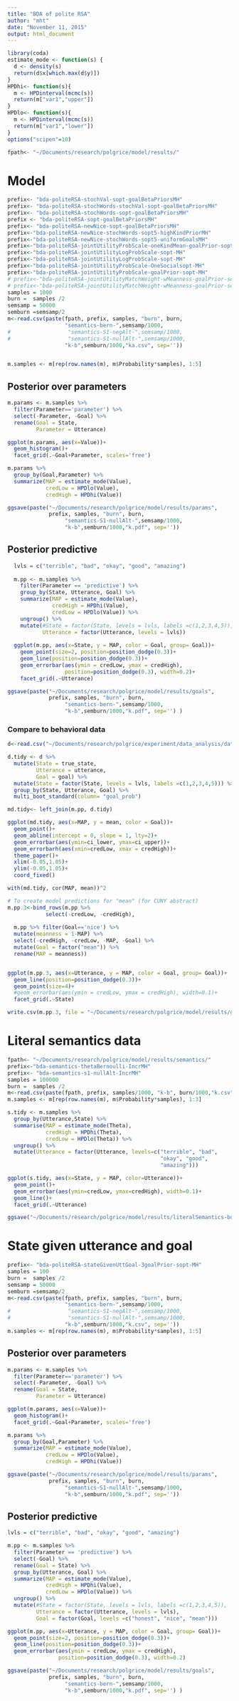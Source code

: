 ```yaml
---
title: "BDA of polite RSA"
author: "mht"
date: "November 11, 2015"
output: html_document
---
```


```r
library(coda)
estimate_mode <- function(s) {
  d <- density(s)
  return(d$x[which.max(d$y)])
}
HPDhi<- function(s){
  m <- HPDinterval(mcmc(s))
  return(m["var1","upper"])
}
HPDlo<- function(s){
  m <- HPDinterval(mcmc(s))
  return(m["var1","lower"])
}
options("scipen"=10)   

fpath<- "~/Documents/research/polgrice/model/results/"
```

# Model

```r
prefix<- "bda-politeRSA-stochVal-sopt-goalBetaPriorsMH"
prefix<- "bda-politeRSA-stochWords-stochVal-sopt-goalBetaPriorsMH"
prefix<- "bda-politeRSA-stochWords-sopt-goalBetaPriorsMH"
prefix <- "bda-politeRSA-sopt-goalBetaPriorsMH"
prefix<- "bda-politeRSA-newNice-sopt-goalBetaPriorsMH"
prefix<-"bda-politeRSA-newNice-stochWords-sopt5-highKindPriorMH"
prefix<-"bda-politeRSA-newNice-stochWords-sopt5-uniformGoalsMH"
prefix<-"bda-politeRSA-jointUtilityProbScale-oneKindMean-goalPrior-sopt-MH"
prefix<-"bda-politeRSA-jointUtilityLogProbScale-sopt-MH"
prefix<-"bda-politeRSA-jointUtilityLogProbScale-sopt-MH"
prefix<-"bda-politeRSA-jointUtilityProbScale-OneSocialsopt-MH"
prefix<-"bda-politeRSA-jointUtilityProbScale-goalPrior-sopt-MH"
# prefix<-"bda-politeRSA-jointUtilityMatchWeight-wMeanness-goalPrior-sopt-MH"
# prefix<-"bda-politeRSA-jointUtilityMatchWeight-wMeanness-goalPrior-sopt-MH"
samples = 1000
burn =  samples /2
semsamp = 50000
semburn =semsamp/2
m<-read.csv(paste(fpath, prefix, samples, "burn", burn,
                  "semantics-bern-",semsamp/1000,
#                  "semantics-S1-negAlt-",semsamp/1000,
#                  "semantics-S1-nullAlt-",semsamp/1000,
                  "k-b",semburn/1000,"ka.csv", sep=''))


m.samples <- m[rep(row.names(m), m$Probability*samples), 1:5]
```


## Posterior over parameters

```r

m.params <- m.samples %>%
  filter(Parameter=='parameter') %>%
  select(-Parameter, -Goal) %>%
  rename(Goal = State,
         Parameter = Utterance)

ggplot(m.params, aes(x=Value))+
  geom_histogram()+
  facet_grid(.~Goal+Parameter, scales='free')

m.params %>%
  group_by(Goal,Parameter) %>%
  summarize(MAP = estimate_mode(Value),
            credLow = HPDlo(Value),
            credHigh = HPDhi(Value))

ggsave(paste("~/Documents/research/polgrice/model/results/params",
             prefix, samples, "burn", burn,
                  "semantics-S1-nullAlt-",semsamp/1000,
                  "k-b",semburn/1000,"k.pdf", sep=''))
```

## Posterior predictive

```r
  
  lvls = c("terrible", "bad", "okay", "good", "amazing")
  
  m.pp <- m.samples %>%
    filter(Parameter == 'predictive') %>%
    group_by(State, Utterance, Goal) %>%
    summarize(MAP = estimate_mode(Value),
              credHigh = HPDhi(Value),
              credLow = HPDlo(Value)) %>%
    ungroup() %>%
    mutate(#State = factor(State, levels = lvls, labels =c(1,2,3,4,5)),
           Utterance = factor(Utterance, levels = lvls))
  
  ggplot(m.pp, aes(x=State, y = MAP, color = Goal, group= Goal))+
    geom_point(size=2, position=position_dodge(0.3))+
    geom_line(position=position_dodge(0.3))+
    geom_errorbar(aes(ymin = credLow, ymax = credHigh),
                  position=position_dodge(0.3), width=0.2)+
    facet_grid(.~Utterance)

ggsave(paste("~/Documents/research/polgrice/model/results/goals",
             prefix, samples, "burn", burn,
                  "semantics-bern-",semsamp/1000,
                  "k-b",semburn/1000,"k.pdf", sep='') )
```


### Compare to behavioral data

```r
d<-read.csv("~/Documents/research/polgrice/experiment/data_analysis/data/goal_unknown_rounded.csv")

d.tidy <- d %>%
  mutate(State = true_state,
         Utterance = utterance,
         Goal = goal) %>%
  mutate(State = factor(State, levels = lvls, labels =c(1,2,3,4,5))) %>%
  group_by(State, Utterance, Goal) %>%
  multi_boot_standard(column= "goal_prob")

md.tidy<- left_join(m.pp, d.tidy)

ggplot(md.tidy, aes(x=MAP, y = mean, color = Goal))+
  geom_point()+
  geom_abline(intercept = 0, slope = 1, lty=2)+
  geom_errorbar(aes(ymin=ci_lower, ymax=ci_upper))+
  geom_errorbarh(aes(xmin=credLow, xmax = credHigh))+
  theme_paper()+
  xlim(-0.05,1.05)+
  ylim(-0.05,1.05)+
  coord_fixed()

with(md.tidy, cor(MAP, mean))^2

```

```r
# To create model predictions for "mean" (for CUNY abstract)
m.pp.3<-bind_rows(m.pp %>%
            select(-credLow, -credHigh),
  
  m.pp %>% filter(Goal=='nice') %>%
  mutate(meanness = 1-MAP) %>%
  select(-credHigh, -credLow, -MAP, -Goal) %>%
  mutate(Goal = factor("mean")) %>%
  rename(MAP = meanness))


ggplot(m.pp.3, aes(x=Utterance, y = MAP, color = Goal, group= Goal))+
  geom_line(position=position_dodge(0.3))+
  geom_point(size=4)+
  #geom_errorbar(aes(ymin = credLow, ymax = credHigh), width=0.1)+
  facet_grid(.~State)

write.csv(m.pp.3, file = "~/Documents/research/polgrice/model/results/goals-sopt5-uniformGoals.csv", row.names=F)

```


# Literal semantics data

```r
fpath<- "~/Documents/research/polgrice/model/results/semantics/"
prefix<-"bda-semantics-thetaBernoulli-IncrMH"
prefix<- "bda-semantics-s1-nullAlt-IncrMH"
samples = 100000
burn =  samples /2
m<-read.csv(paste(fpath, prefix, samples/1000, "k-b", burn/1000,"k.csv", sep=''))
m.samples <- m[rep(row.names(m), m$Probability*samples), 1:3]
```


```r

s.tidy <- m.samples %>%
  group_by(Utterance,State) %>%
  summarise(MAP = estimate_mode(Theta),
            credHigh = HPDhi(Theta),
            credLow = HPDlo(Theta)) %>%
  ungroup() %>%
  mutate(Utterance = factor(Utterance, levels=c("terrible", "bad",
                                                "okay", "good",
                                                "amazing")))

ggplot(s.tidy, aes(x=State, y = MAP, color=Utterance))+
  geom_point()+
  geom_errorbar(aes(ymin=credLow, ymax=credHigh), width=0.1)+
  geom_line()+
  facet_grid(.~Utterance)

ggsave("~/Documents/research/polgrice/model/results/literalSemantics-bda-s1-negationAlt_incrmh100k-b50k.pdf")
```


# State given utterance and goal


```r
prefix<- "bda-politeRSA-stateGivenUttGoal-3goalPrior-sopt-MH"
samples = 100
burn =  samples /2
semsamp = 50000
semburn =semsamp/2
m<-read.csv(paste(fpath, prefix, samples, "burn", burn,
                  "semantics-bern-",semsamp/1000,
#                  "semantics-S1-negAlt-",semsamp/1000,
#                  "semantics-S1-nullAlt-",semsamp/1000,
                  "k-b",semburn/1000,"k.csv", sep=''))
m.samples <- m[rep(row.names(m), m$Probability*samples), 1:5]
```


## Posterior over parameters

```r

m.params <- m.samples %>%
  filter(Parameter=='parameter') %>%
  select(-Parameter, -Goal) %>%
  rename(Goal = State,
         Parameter = Utterance)

ggplot(m.params, aes(x=Value))+
  geom_histogram()+
  facet_grid(.~Goal+Parameter, scales='free')

m.params %>%
  group_by(Goal,Parameter) %>%
  summarize(MAP = estimate_mode(Value),
            credLow = HPDlo(Value),
            credHigh = HPDhi(Value))

ggsave(paste("~/Documents/research/polgrice/model/results/params",
             prefix, samples, "burn", burn,
                  "semantics-S1-nullAlt-",semsamp/1000,
                  "k-b",semburn/1000,"k.pdf", sep=''))
```

## Posterior predictive

```r

lvls = c("terrible", "bad", "okay", "good", "amazing")

m.pp <- m.samples %>%
  filter(Parameter == 'predictive') %>%
  select(-Goal) %>%
  rename(Goal = State) %>%
  group_by(Utterance, Goal) %>%
  summarize(MAP = estimate_mode(Value),
            credHigh = HPDhi(Value),
            credLow = HPDlo(Value)) %>%
  ungroup() %>%
  mutate(#State = factor(State, levels = lvls, labels =c(1,2,3,4,5)),
         Utterance = factor(Utterance, levels = lvls),
         Goal = factor(Goal, levels =c("honest", "nice", "mean")))

ggplot(m.pp, aes(x=Utterance, y = MAP, color = Goal, group= Goal))+
  geom_point(size=2, position=position_dodge(0.3))+
  geom_line(position=position_dodge(0.3))+
  geom_errorbar(aes(ymin = credLow, ymax = credHigh),
                position=position_dodge(0.3), width=0.2)

ggsave(paste("~/Documents/research/polgrice/model/results/goals",
             prefix, samples, "burn", burn,
                  "semantics-bern-",semsamp/1000,
                  "k-b",semburn/1000,"k.pdf", sep='') )
```
